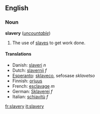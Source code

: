 ==English==
===Noun===
'''slavery''' (''[[uncountable]]'')

#The use of [[slave]]s to get work done.

====Translations====
*Danish: [[slaveri]] ''n''
*Dutch: [[slavernij]] ''f''
*[[Esperanto]]: [[sklaveco]], sefosase ''sklavetso''
*Finnish: [[orjuus]]
*French: [[esclavage]] ''m''
*German: [[Sklaverei]] ''f''
*Italian: [[schiavitù]] ''f''

[[fr:slavery]]
[[it:slavery]]